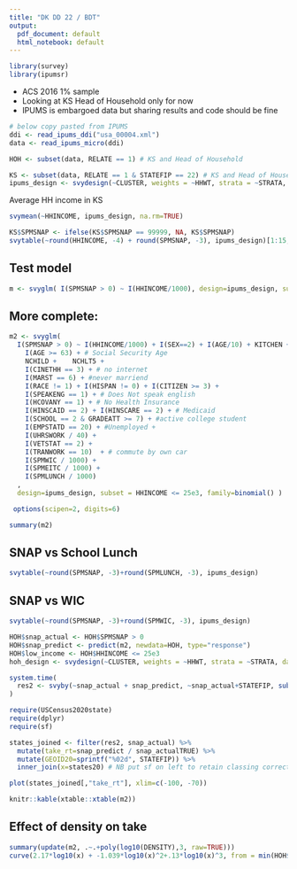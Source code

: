 ```yaml
---
title: "DK DD 22 / BDT"
output:
  pdf_document: default
  html_notebook: default
---
```



```r
library(survey)
library(ipumsr)
```

* ACS 2016 1% sample
* Looking at KS Head of Household only for now
* IPUMS is embargoed data but sharing results and code should be fine



```r
# below copy pasted from IPUMS
ddi <- read_ipums_ddi("usa_00004.xml")
data <- read_ipums_micro(ddi)
```

```r
HOH <- subset(data, RELATE == 1) # KS and Head of Household
```

```r
KS <- subset(data, RELATE == 1 & STATEFIP == 22) # KS and Head of Household
ipums_design <- svydesign(~CLUSTER, weights = ~HHWT, strata = ~STRATA, data = KS, nest = TRUE, check.strata = FALSE)

```

Average HH income in KS

```r
svymean(~HHINCOME, ipums_design, na.rm=TRUE)
```


```r
KS$SPMSNAP <- ifelse(KS$SPMSNAP == 99999, NA, KS$SPMSNAP) 
svytable(~round(HHINCOME, -4) + round(SPMSNAP, -3), ipums_design)[1:15, 1:10]
```
## Test model

```r
m <- svyglm( I(SPMSNAP > 0) ~ I(HHINCOME/1000), design=ipums_design, subset = HHINCOME <= 25e3 )
```

## More complete:

```r
m2 <- svyglm( 
  I(SPMSNAP > 0) ~ I(HHINCOME/1000) + I(SEX==2) + I(AGE/10) + KITCHEN + I(OWNERSHPD == 22) +
    I(AGE >= 63) + # Social Security Age
    NCHILD +    NCHLT5 +
    I(CINETHH == 3) + # no internet
    I(MARST == 6) + #never marriend
    I(RACE != 1) + I(HISPAN != 0) + I(CITIZEN >= 3) + 
    I(SPEAKENG == 1) + # Does Not speak english
    I(HCOVANY == 1) + # No Health Insurance
    I(HINSCAID == 2) + I(HINSCARE == 2) + # Medicaid
    I(SCHOOL == 2 & GRADEATT >= 7) + #active college student
    I(EMPSTATD == 20) + #Unemployed +
    I(UHRSWORK / 40) + 
    I(VETSTAT == 2) + 
    I(TRANWORK == 10)  + # commute by own car
    I(SPMWIC / 1000) + 
    I(SPMEITC / 1000) + 
    I(SPMLUNCH / 1000)
  , 
  design=ipums_design, subset = HHINCOME <= 25e3, family=binomial() )

 options(scipen=2, digits=6)

summary(m2)
```

## SNAP vs School Lunch

```r
svytable(~round(SPMSNAP, -3)+round(SPMLUNCH, -3), ipums_design)
```
## SNAP vs WIC

```r
svytable(~round(SPMSNAP, -3)+round(SPMWIC, -3), ipums_design)
```

```r
HOH$snap_actual <- HOH$SPMSNAP > 0
HOH$snap_predict <- predict(m2, newdata=HOH, type="response")
HOH$low_income <- HOH$HHINCOME <= 25e3
hoh_design <- svydesign(~CLUSTER, weights = ~HHWT, strata = ~STRATA, data = HOH, nest = TRUE, check.strata = FALSE)


```


```r
system.time(
  res2 <- svyby(~snap_actual + snap_predict, ~snap_actual+STATEFIP, subset(hoh_design, HHINCOME <= 25e3), svytotal)
)
```


```r
require(USCensus2020state)
require(dplyr)
require(sf)

states_joined <- filter(res2, snap_actual) %>% 
  mutate(take_rt=snap_predict / snap_actualTRUE) %>% 
  mutate(GEOID20=sprintf("%02d", STATEFIP)) %>% 
  inner_join(x=states20) # NB put sf on left to retain classing correctly

```


```r
plot(states_joined[,"take_rt"], xlim=c(-100, -70))
```
```r
knitr::kable(xtable::xtable(m2))
```

## Effect of density on take

```r
summary(update(m2, .~.+poly(log10(DENSITY),3, raw=TRUE)))
curve(2.17*log10(x) + -1.039*log10(x)^2+.13*log10(x)^3, from = min(HOH$DENSITY), to=max(HOH$DENSITY))
```